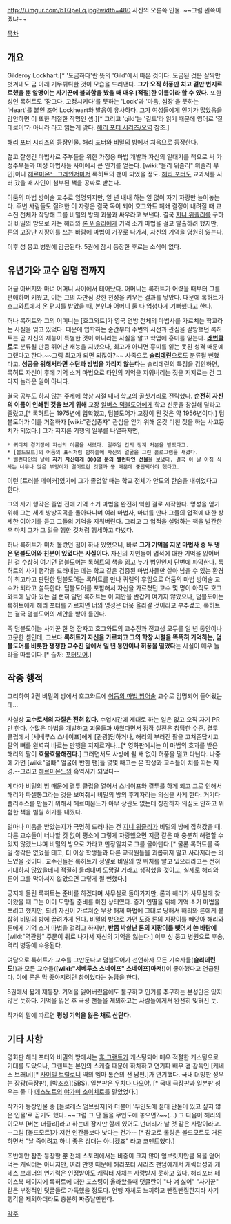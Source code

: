 http://i.imgur.com/bTQpeLq.jpg?width=480
사진의 오른쪽 인물. ~~그럼 왼쪽이겠냐~~

[[목차]]

== 개요 ==
Gilderoy Lockhart.[* '도금하다'란 뜻의 'Gild'에서 따온 것이다. 도금된 것은 살짝만 벗겨내도 금 아래 거무튀튀한 것이 모습을 드러낸다. '''그가 오직 허풍만 치고 겉만 번지르르했을 뿐 알맹이는 사기꾼에 불과함을 봤을 때 매우 [적절]한 이름이라 할 수 있다.''' 또한 성인 록허트도 '잠그다, 고정시키다'를 뜻하는 'Lock'과 '마음, 심장'을 뜻하는 'Heart'를 붙인 조어 Lockheart와 발음이 유사하다. 그가 여성들에게 인기가 많았음을 감안하면 이 또한 적절한 작명인 셈.][* 그리고 'gild'는 '길드'라 읽기 때문에 영어로 '질데로이'가 아니라 '''{{{'길드로이'}}}'''라고 읽는게 맞다. [[해리 포터 시리즈/오역]] 참조.]

[[해리 포터 시리즈]]의 등장인물. [[해리 포터와 비밀의 방]]에서 처음으로 등장한다.

젊고 잘생긴 마법사로 주부들을 위한 가정용 마법 개발과 자신의 일대기를 책으로 써 가정주부들과 여성 마법사들 사이에서 큰 인기를 얻는다. [wiki:"몰리 위즐리" 위즐리 부인]이나 [[헤르미온느 그레인저]]마저 록허트의 팬이 되었을 정도. [[해리 포터]]도 교과서를 사러 갔을 때 사인이 첨부된 책을 공짜로 받는다.

어둠의 마법 방어술 교수로 임명되지만, 일 년 내내 하는 일 없이 자기 자랑만 늘어놓는다. 주변 사람들도 질려한 이 자랑은 결국 독이 되어 호그와트 폐쇄 결정이 내려질 때 교수진 전체가 작당해 그를 비밀의 방의 괴물과 싸우라고 보낸다. 결국 [[지니 위즐리]]를 구하러 비밀의 방으로 가는 해리와 [[론 위즐리]]에게 기억 소거 마법을 걸고 탈출하려 했지만, 론의 고장난 지팡이를 쓰는 바람에 마법이 거꾸로 나가서, 자신의 기억을 영원히 잃는다.

이후 성 뭉고 병원에 감금된다. 5권에 잠시 등장한 후로는 소식이 없다.

== 유년기와 교수 임명 전까지 ==
머글 아버지와 마녀 어머니 사이에서 태어났다. 어머니는 록허트가 어렸을 때부터 그를 편애하며 키웠고, 이는 그의 자만심 강한 천성을 키우는 결과를 낳았다. 때문에 록허트가 호그와트에서 온 편지를 받았을 때, 본인과 어머니 둘 다 엄청나게 기뻐했다고 한다.

허나 록허트와 그의 어머니는 [호그와트]가 영국 연방 전체의 마법사를 가르치는 학교라는 사실을 잊고 있었다. 때문에 입학하는 순간부터 주변의 시선과 관심을 갈망했던 록허트는 곧 자신의 재능이 특별한 것이 아니라는 사실을 알고 학업에 흥미를 잃는다. '''[[래번클로]]'''로 분류될 만큼 뛰어난 재능을 지녔으나, 최고가 아니면 흥미를 잃는 못된 성격 때문에 그랬다고 한다.~~그럼 최고가 되면 되잖아?~~ 사족으로 '''[[슬리데린]]'''으로도 분류될 뻔했다고. '''성공을 위해서라면 수단과 방법을 가리지 않는다'''는 슬리데린의 특징을 감안하면, 록허트 자신이 후에 기억 소거 마법으로 타인의 기억을 지워버리는 짓을 저지르는 건 그다지 놀라운 일이 아니다.

결국 공부도 하지 않는 주제에 학창 시절 내내 학교의 골칫거리로 전락했다. '''순전히 자신의 이름이 인쇄된 것을 보기 위해''' 교장 [[알버스 덤블도어]]에게 학교 신문을 창설해 달라고 졸랐고,[* 록허트는 1975년에 입학했고, 덤블도어가 교장이 된 것은 약 1956년이다.] 덤블도어가 이를 거절하자 [wiki:"관심종자" 관심을 얻기 위해 온갖 미친 짓을 하는 사고뭉치가 되었다.] 그가 저지른 기행의 일부를 나열하자면,

 * 퀴디치 경기장에 자신의 이름을 새겼다. 일주일 간의 징계 처분을 받았다고.
 * [볼드모트]의 어둠의 표식처럼 밤하늘에 자신의 얼굴을 그린 홀로그램을 새겼다.
 * 밸런타인의 날에 '''자기 자신에게 800명 분의 밸런타인 선물'''을 보냈다. 결국 이 날 아침 식사는 너무나 많은 부엉이가 떨어트린 깃털과 똥 때문에 중단되어야 했다고.

이런 [트러블 메이커]였기에 그가 졸업할 때는 학교 전체가 안도의 한숨을 내쉬었다고 한다.

그의 사기 행각은 졸업 전에 기억 소거 마법을 완전히 익힌 걸로 시작한다. 명성을 얻기 위해 그는 세계 방방곡곡을 돌아다니며 여러 마법사, 마녀를 만나 그들의 업적에 대한 상세한 이야기를 듣고 그들의 기억을 지워버린다. 그리고 그 업적을 설명하는 책을 발간한 후 마치 그가 그 일을 행한 것처럼 행세하고 다녔다.

허나 록허트가 미처 몰랐던 점이 하나 있었으니, 바로 '''그가 기억을 지운 마법사 중 두 명은 덤블도어와 친분이 있었다는 사실이다.''' 자신의 지인들이 업적에 대한 기억을 잃어버린 걸 수상히 여기던 덤블도어는 록허트의 책을 읽고 누가 범인인지 단번에 파악한다. 록허트의 사기 행각을 드러내는 데는 학교 같은 검증된 마법사들만 살아 남을 수 있는 환경이 최고라고 판단한 덤블도어는 록허트를 만나 퀴렐의 후임으로 어둠의 마법 방어술 교수가 되라고 설득한다. 덤블도어를 포함해서 자신을 가르쳤던 교수 몇 명이 아직도 호그와트에 남아 있는 걸 뻔히 알던 록허트는 이 제안을 반갑게 여기지 않았으나, 덤블도어는 록허트에게 해리 포터를 가르치면 너의 명성은 더욱 올라갈 것이라고 부추겼고, 록허트는 결국 덤블도어의 제안을 받아 들인다.

즉 덤블도어는 사기꾼 한 명 잡자고 호그와트의 교수진과 전교생 모두를 일 년 동안이나 고문한 셈인데, 그보다 '''록허트가 자신을 가르치고 그의 학창 시절을 똑똑히 기억하는, 덤블도어를 비롯한 쟁쟁한 교수진 앞에서 일 년 동안이나 허풍을 떨었다'''는 사실이 매우 놀라울 따름이다.[* 출처: [[포터모어]].]

== 작중 행적 ==
그리하여 2권 비밀의 방에서 호그와트에 [[어둠의 마법 방어술]] 교수로 임명되어 들어왔는데...

사실상 '''교수로서의 자질은 전혀 없다.''' 수업시간에 제대로 하는 일은 없고 오직 자기 PR만 한다. 수많은 마법을 개발하고 괴물들과 싸웠다면서 정작 실전은 참담한 수준. 결투 클럽에서 [세베루스 스네이프]에게 [관광]당하거나, 해리의 부러진 팔을 고쳐준답시고 팔의 뼈를 완벽히 바르는 만행을 저지르거나...[* 영화판에서는 이 마법의 효과를 받은 해리의 팔이 '''흐물흐물해진다.'''] 그러면서도 사방에 쉴 새 없이 허풍을 떨고 다닌다. 나중에 가면 [wiki:"얼빠" 얼굴에 반한 팬]들 몇몇 빼고는 온 학생과 교수들이 치를 떠는 지경.--그리고 [[헤르미온느]]의 흑역사가 되었다--

게다가 비밀의 방 때문에 결투 클럽을 열어서 스네이프와 결투를 하게 되고 그로 인해서 해리가 파셀통그라는 것을 보여줘서 비밀의 방의 후계자라는 의심을 사게 한다. 거기다 폴리주스를 만들기 위해서 헤르미온느가 아무 상관도 없는데 칭찬하자 의심도 안하고 위험한 책을 빌릴 허가를 내줬다. 

얼마나 미움을 받았는지가 극명히 드러나는 건 [[지니 위즐리]]가 비밀의 방에 잡혀갔을 때. 다른 교수들이 너나할 것 없이 평소에 그렇게 자랑했으면 지금 같은 때 충분히 해결할 수 있지 않겠느냐며 비밀의 방으로 가라고 만장일치로 그를 몰아댄다.[* 물론 록허트를 죽일 생각은 없었을 테고, 더 이상 학생들과 다른 교직원들을 괴롭히지 말고 사라지라는 의도였을 것이다. 교수진들은 록허트가 정말로 비밀의 방 위치를 알고 있으리라고는 전혀 기대하지 않았을테니 적절히 둘러대며 도망갈 거라고 생각했을 것이고, 실제로 해리와 론이 그를 막아서지 않았으면 그렇게 될 뻔했다.]

궁지에 몰린 록허트는 준비를 하겠다며 사무실로 돌아가지만, 론과 해리가 사무실에 찾아왔을 때 그는 이미 도망칠 준비를 마친 상태였다. 증거 인멸을 위해 기억 소거 마법을 쓰려고 했지만, 되려 자신이 가르쳐준 무장 해제 마법에 그대로 당해서 해리와 론에게 붙잡혀 비밀의 방에 끌려가게 된다. 비밀의 방으로 가던 도중 론의 지팡이를 빼앗아 해리와 론에게 기억 소거 마법을 걸려고 하지만, '''반쯤 박살난 론의 지팡이를 뺏어서 쓴 바람에''' [wiki:"역관광" 주문이 뒤로 나가서 자신의 기억을 잃는다.] 이후 성 뭉고 병원으로 후송, 격리 병동에 수용된다.

여담으로 록허트가 교수를 그만둔다고 덤블도어가 선언하자 모든 기숙사들('''슬리데린도!''')과 모든 교수들('''[wiki:"세베루스 스네이프" 스네이프]마저!''')이 좋아했다고 언급된다. 이에 론은 막 좋아지려던 참이었다는 농담을 한다.

5권에서 짧게 재등장. 기억을 잃어버렸음에도 불구하고 인기를 추구하는 본성만은 잊지 않은 듯하다. 기억을 잃은 후 극성 팬들을 제외하고는 사람들에게서 완전히 잊혀진 듯.

작가의 말에 따르면 '''평생 기억을 잃은 채로 산단다.'''

== 기타 사항 ==
영화판 해리 포터와 비밀의 방에서는 [[휴 그랜트]]가 캐스팅되어 매우 적절한 캐스팅으로 기대를 모았으나, 그랜트는 본인의 스케줄 때문에 하차하고 연기파 배우 겸 감독인 [케네스 브래너][* [[사이빌 트릴로니]] 역의 엠마 톰슨의 전 남편.]가 연기했다. 국내 더빙판 성우는 [[장광]](극장판), [박조호](SBS). 일본판은 [[우치다 나오야]]. [* 국내 극장판과 일본판 성우는 둘 다 [[데스노트]]의 [[야가미 소이치로]]를 맡았었다.]

작가가 등장인물 중 [돌로레스 엄브릿지]와 더불어 '무인도에 절대 단둘이 있고 싶지 않은 인물'로 꼽기도 했다. ~~그럼 그 단 둘을 무인도에 놓으면?~~(...) 그 다음이 해리의 이모부 [버논 더즐리]라고 하는데 잠시만 함께 있어도 넌더리가 날 것 같은 사람이라고. --그럼 [볼드모트]가 저런 인간들보다 낫다는 건가-- [* 참고로 롤링은 볼드모트도 거론하면서 "날 죽이려고 하니 좋은 상대는 아니겠죠" 라고 코멘트했다.]

초반에만 잠깐 등장할 뿐 전체 스토리에서는 비중이 크지 않아 엄브릿지만큼 욕을 얻어먹는 캐릭터는 아니지만, 여러 만행 때문에 해리포터 시리즈 팬덤에게서 캐릭터성과 케네스 브래너의 연기력은 인정받아도 캐릭터 자체는 사랑받지 못하고 있다. 해리포터 페이스북 페이지에 록허트에 대한 포스팅이 올라왔을때 댓글란이 "나 얘 싫어" "사기꾼" 같은 부정적인 덧글들로 가득했을 정도다. 언행 자체도 느끼하고 뺀질뺀질한지라 사기 행각을 제외하더라도 충분히 짜증날만한다.

[[각주]]
